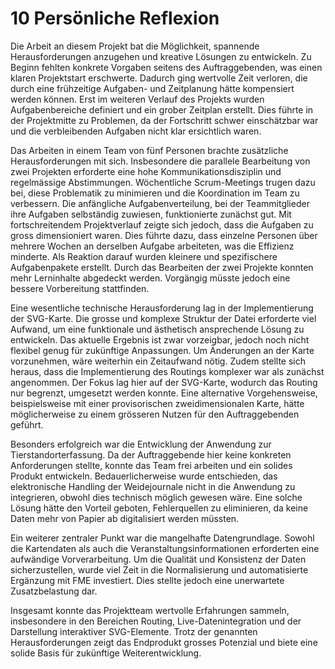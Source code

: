 # 10	Persönliche Reflexion
Die Arbeit an diesem Projekt bat die Möglichkeit, spannende Herausforderungen anzugehen und kreative Lösungen zu entwickeln. Zu Beginn fehlten konkrete Vorgaben seitens des Auftraggebenden, was einen klaren Projektstart erschwerte. Dadurch ging wertvolle Zeit verloren, die durch eine frühzeitige Aufgaben- und Zeitplanung hätte kompensiert werden können. Erst im weiteren Verlauf des Projekts wurden Aufgabenbereiche definiert und ein grober Zeitplan erstellt. Dies führte in der Projektmitte zu Problemen, da der Fortschritt schwer einschätzbar war und die verbleibenden Aufgaben nicht klar ersichtlich waren.  

Das Arbeiten in einem Team von fünf Personen brachte zusätzliche Herausforderungen mit sich. Insbesondere die parallele Bearbeitung von zwei Projekten erforderte eine hohe Kommunikationsdisziplin und regelmässige Abstimmungen. Wöchentliche Scrum-Meetings trugen dazu bei, diese Problematik zu minimieren und die Koordination im Team zu verbessern. Die anfängliche Aufgabenverteilung, bei der Teammitglieder ihre Aufgaben selbständig zuwiesen, funktionierte zunächst gut. Mit fortschreitendem Projektverlauf zeigte sich jedoch, dass die Aufgaben zu gross dimensioniert waren. Dies führte dazu, dass einzelne Personen über mehrere Wochen an derselben Aufgabe arbeiteten, was die Effizienz minderte. Als Reaktion darauf wurden kleinere und spezifischere Aufgabenpakete erstellt. Durch das Bearbeiten der zwei Projekte konnten mehr Lerninhalte abgedeckt werden. Vorgängig müsste jedoch eine bessere Vorbereitung stattfinden.  

Eine wesentliche technische Herausforderung lag in der Implementierung der SVG-Karte. Die grosse und komplexe Struktur der Datei erforderte viel Aufwand, um eine funktionale und ästhetisch ansprechende Lösung zu entwickeln. Das aktuelle Ergebnis ist zwar vorzeigbar, jedoch noch nicht flexibel genug für zukünftige Anpassungen. Um Änderungen an der Karte vorzunehmen, wäre weiterhin ein Zeitaufwand nötig. Zudem stellte sich heraus, dass die Implementierung des Routings komplexer war als zunächst angenommen. Der Fokus lag hier auf der SVG-Karte, wodurch das Routing nur begrenzt, umgesetzt werden konnte. Eine alternative Vorgehensweise, beispielsweise mit einer provisorischen zweidimensionalen Karte, hätte möglicherweise zu einem grösseren Nutzen für den Auftraggebenden geführt.  

Besonders erfolgreich war die Entwicklung der Anwendung zur Tierstandorterfassung. Da der Auftraggebende hier keine konkreten Anforderungen stellte, konnte das Team frei arbeiten und ein solides Produkt entwickeln. Bedauerlicherweise wurde entschieden, das elektronische Handling der Weidejournale nicht in die Anwendung zu integrieren, obwohl dies technisch möglich gewesen wäre. Eine solche Lösung hätte den Vorteil geboten, Fehlerquellen zu eliminieren, da keine Daten mehr von Papier ab digitalisiert werden müssten.  

Ein weiterer zentraler Punkt war die mangelhafte Datengrundlage. Sowohl die Kartendaten als auch die Veranstaltungsinformationen erforderten eine aufwändige Vorverarbeitung. Um die Qualität und Konsistenz der Daten sicherzustellen, wurde viel Zeit in die Normalisierung und automatisierte Ergänzung mit FME investiert. Dies stellte jedoch eine unerwartete Zusatzbelastung dar.  

Insgesamt konnte das Projektteam wertvolle Erfahrungen sammeln, insbesondere in den Bereichen Routing, Live-Datenintegration und der Darstellung interaktiver SVG-Elemente. Trotz der genannten Herausforderungen zeigt das Endprodukt grosses Potenzial und biete eine solide Basis für zukünftige Weiterentwicklung.
